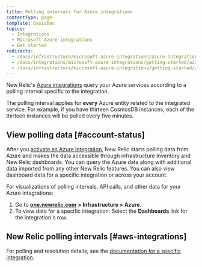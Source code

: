 ```yaml
---
title: Polling intervals for Azure integrations
contentType: page
template: basicDoc
topics:
  - Integrations
  - Microsoft Azure integrations
  - Get started
redirects:
  - /docs/infrastructure/microsoft-azure-integrations/azure-integrations-list/azure-polling-intervals-infrastructure-integrations
  - /docs/integrations/microsoft-azure-integrations/getting-started/azure-integration-polling
  - /docs/infrastructure/microsoft-azure-integrations/getting-started/azure-integration-polling
---
```


New Relic's [Azure integrations](/docs/infrastructure/microsoft-azure-integrations/getting-started/introduction-azure-monitoring-integrations) query your Azure services according to a polling interval specific to the integration.

The polling interval applies for **every** Azure entity related to the integrated service. For example, if you have thirteen CosmosDB instances, each of the thirteen instances will be polled every five minutes.

## View polling data [#account-status]

After you [activate an Azure integration](/docs/infrastructure/microsoft-azure-integrations/getting-started/activate-azure-integrations), New Relic starts polling data from Azure and makes the data accessible through infrastructure Inventory and New Relic dashboards. You can query the Azure data along with additional data imported from any other New Relic features. You can also view dashboard data for a specific integration or across your account.

For visualizations of polling intervals, API calls, and other data for your Azure integrations:

1. Go to [**one.newrelic.com**](http://one.newrelic.com) **> Infrastructure > Azure**.
2. To view data for a specific integration: Select the **Dashboards** link for the integration's row.

## New Relic polling intervals [#aws-integrations]

For polling and resolution details, see the [documentation for a specific integration](/docs/integrations/microsoft-azure-integrations/azure-integrations-list).
